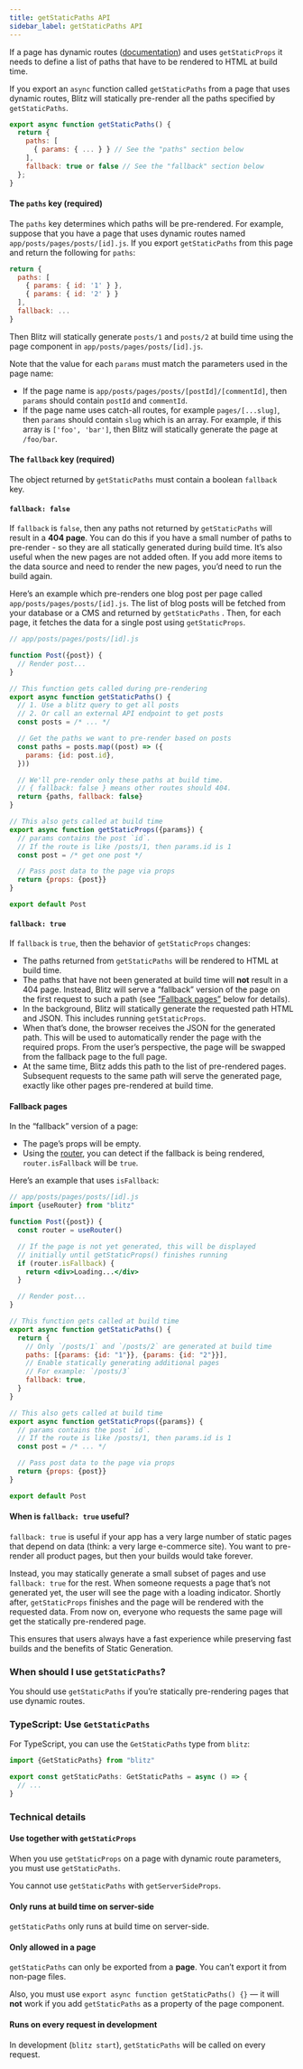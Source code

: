 ```yaml
---
title: getStaticPaths API
sidebar_label: getStaticPaths API
---
```


If a page has dynamic routes ([documentation](/docs/routing/dynamic-routes.md)) and uses `getStaticProps` it needs to define a list of paths that have to be rendered to HTML at build time.

If you export an `async` function called `getStaticPaths` from a page that uses dynamic routes, Blitz will statically pre-render all the paths specified by `getStaticPaths`.

```jsx
export async function getStaticPaths() {
  return {
    paths: [
      { params: { ... } } // See the "paths" section below
    ],
    fallback: true or false // See the "fallback" section below
  };
}
```

#### The `paths` key (required)

The `paths` key determines which paths will be pre-rendered. For example, suppose that you have a page that uses dynamic routes named `app/posts/pages/posts/[id].js`. If you export `getStaticPaths` from this page and return the following for `paths`:

```js
return {
  paths: [
    { params: { id: '1' } },
    { params: { id: '2' } }
  ],
  fallback: ...
}
```

Then Blitz will statically generate `posts/1` and `posts/2` at build time using the page component in `app/posts/pages/posts/[id].js`.

Note that the value for each `params` must match the parameters used in the page name:

- If the page name is `app/posts/pages/posts/[postId]/[commentId]`, then `params` should contain `postId` and `commentId`.
- If the page name uses catch-all routes, for example `pages/[...slug]`, then `params` should contain `slug` which is an array. For example, if this array is `['foo', 'bar']`, then Blitz will statically generate the page at `/foo/bar`.

#### The `fallback` key (required)

The object returned by `getStaticPaths` must contain a boolean `fallback` key.

#### `fallback: false`

If `fallback` is `false`, then any paths not returned by `getStaticPaths` will result in a **404 page**. You can do this if you have a small number of paths to pre-render - so they are all statically generated during build time. It’s also useful when the new pages are not added often. If you add more items to the data source and need to render the new pages, you’d need to run the build again.

Here’s an example which pre-renders one blog post per page called `app/posts/pages/posts/[id].js`. The list of blog posts will be fetched from your database or a CMS and returned by `getStaticPaths` . Then, for each page, it fetches the data for a single post using `getStaticProps`.

```jsx
// app/posts/pages/posts/[id].js

function Post({post}) {
  // Render post...
}

// This function gets called during pre-rendering
export async function getStaticPaths() {
  // 1. Use a blitz query to get all posts
  // 2. Or call an external API endpoint to get posts
  const posts = /* ... */

  // Get the paths we want to pre-render based on posts
  const paths = posts.map((post) => ({
    params: {id: post.id},
  }))

  // We'll pre-render only these paths at build time.
  // { fallback: false } means other routes should 404.
  return {paths, fallback: false}
}

// This also gets called at build time
export async function getStaticProps({params}) {
  // params contains the post `id`.
  // If the route is like /posts/1, then params.id is 1
  const post = /* get one post */

  // Pass post data to the page via props
  return {props: {post}}
}

export default Post
```

#### `fallback: true`

If `fallback` is `true`, then the behavior of `getStaticProps` changes:

- The paths returned from `getStaticPaths` will be rendered to HTML at build time.
- The paths that have not been generated at build time will **not** result in a 404 page. Instead, Blitz will serve a “fallback” version of the page on the first request to such a path (see [“Fallback pages”](#fallback-pages) below for details).
- In the background, Blitz will statically generate the requested path HTML and JSON. This includes running `getStaticProps`.
- When that’s done, the browser receives the JSON for the generated path. This will be used to automatically render the page with the required props. From the user’s perspective, the page will be swapped from the fallback page to the full page.
- At the same time, Blitz adds this path to the list of pre-rendered pages. Subsequent requests to the same path will serve the generated page, exactly like other pages pre-rendered at build time.

#### Fallback pages

In the “fallback” version of a page:

- The page’s props will be empty.
- Using the [router](/docs/api-reference/next/router.md), you can detect if the fallback is being rendered, `router.isFallback` will be `true`.

Here’s an example that uses `isFallback`:

```jsx
// app/posts/pages/posts/[id].js
import {useRouter} from "blitz"

function Post({post}) {
  const router = useRouter()

  // If the page is not yet generated, this will be displayed
  // initially until getStaticProps() finishes running
  if (router.isFallback) {
    return <div>Loading...</div>
  }

  // Render post...
}

// This function gets called at build time
export async function getStaticPaths() {
  return {
    // Only `/posts/1` and `/posts/2` are generated at build time
    paths: [{params: {id: "1"}}, {params: {id: "2"}}],
    // Enable statically generating additional pages
    // For example: `/posts/3`
    fallback: true,
  }
}

// This also gets called at build time
export async function getStaticProps({params}) {
  // params contains the post `id`.
  // If the route is like /posts/1, then params.id is 1
  const post = /* ... */

  // Pass post data to the page via props
  return {props: {post}}
}

export default Post
```

#### When is `fallback: true` useful?

`fallback: true` is useful if your app has a very large number of static pages that depend on data (think: a very large e-commerce site). You want to pre-render all product pages, but then your builds would take forever.

Instead, you may statically generate a small subset of pages and use `fallback: true` for the rest. When someone requests a page that’s not generated yet, the user will see the page with a loading indicator. Shortly after, `getStaticProps` finishes and the page will be rendered with the requested data. From now on, everyone who requests the same page will get the statically pre-rendered page.

This ensures that users always have a fast experience while preserving fast builds and the benefits of Static Generation.

### When should I use `getStaticPaths`?

You should use `getStaticPaths` if you’re statically pre-rendering pages that use dynamic routes.

### TypeScript: Use `GetStaticPaths`

For TypeScript, you can use the `GetStaticPaths` type from `blitz`:

```ts
import {GetStaticPaths} from "blitz"

export const getStaticPaths: GetStaticPaths = async () => {
  // ...
}
```

### Technical details

#### Use together with `getStaticProps`

When you use `getStaticProps` on a page with dynamic route parameters, you must use `getStaticPaths`.

You cannot use `getStaticPaths` with `getServerSideProps`.

#### Only runs at build time on server-side

`getStaticPaths` only runs at build time on server-side.

#### Only allowed in a page

`getStaticPaths` can only be exported from a **page**. You can’t export it from non-page files.

Also, you must use `export async function getStaticPaths() {}` — it will **not** work if you add `getStaticPaths` as a property of the page component.

#### Runs on every request in development

In development (`blitz start`), `getStaticPaths` will be called on every request.
